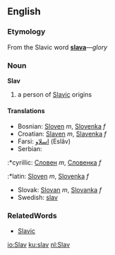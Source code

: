 ==English==
===Etymology===
From the Slavic word '''[[slava]]'''&mdash;''glory''
===Noun===
'''Slav'''
#a person of [[Slavic]] origins
====Translations====
*Bosnian: [[Sloven]] ''m'', [[Slovenka]] ''f''
*Croatian: [[Slaven]] ''m'', [[Slavenka]] ''f''
*Farsi: [[اسلاو]] (Eslâv)
*Serbian:
:*cyrillic: [[Словен]] ''m'', [[Словенка]] ''f''
:*latin: [[Sloven]] ''m'', [[Slovenka]] ''f''
*Slovak: [[Slovan]] ''m'', [[Slovanka]] ''f''
*Swedish: [[slav]]
===RelatedWords ===
* [[Slavic]]

[[io:Slav]]
[[ku:slav]]
[[nl:Slav]]